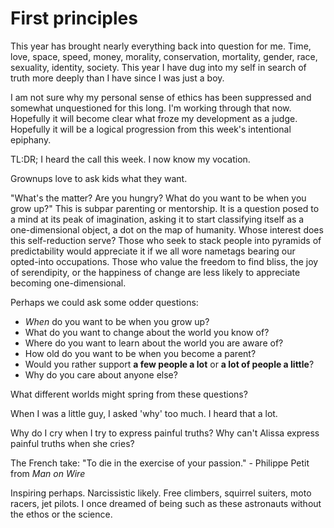 # First principles

This year has brought nearly everything back into question for me. Time, love, space, speed, money, morality, conservation, mortality, gender, race, sexuality, identity, society. This year I have dug into my self in search of truth more deeply than I have since I was just a boy.

I am not sure why my personal sense of ethics has been suppressed and somewhat unquestioned for this long. I'm working through that now. Hopefully it will become clear what froze my development as a judge. Hopefully it will be a logical progression from this week's intentional epiphany.

TL:DR; I heard the call this week. I now know my vocation.

Grownups love to ask kids what they want.

"What's the matter? Are you hungry? What do you want to be when you grow up?" This is subpar parenting or mentorship. It is a question posed to a mind at its peak of imagination, asking it to start classifying itself as a one-dimensional object, a dot on the map of humanity. Whose interest does this self-reduction serve? Those who seek to stack people into pyramids of predictability would appreciate it if we all wore nametags bearing our opted-into occupations. Those who value the freedom to find bliss, the joy of serendipity, or the happiness of change are less likely to appreciate becoming one-dimensional.

Perhaps we could ask some odder questions:
* *When* do you want to be when you grow up?
* What do you want to change about the world you know of?
* Where do you want to learn about the world you are aware of?
* How old do you want to be when you become a parent?
* Would you rather support **a few people a lot** or **a lot of people a little**?
* Why do you care about anyone else?

What different worlds might spring from these questions?

When I was a little guy, I asked 'why' too much. I heard that a lot.

Why do I cry when I try to express painful truths?
Why can't Alissa express painful truths when she cries?

The French take: "To die in the exercise of your passion." - Philippe Petit from *Man on Wire*

Inspiring perhaps. Narcissistic likely. Free climbers, squirrel suiters, moto racers, jet pilots. I once dreamed of being such as these astronauts without the ethos or the science.
